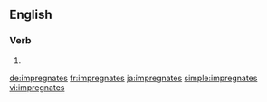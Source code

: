 ==English==

===Verb===
{{head|en|verb form}}

# {{en-third-person singular of|impregnate}}

[[de:impregnates]]
[[fr:impregnates]]
[[ja:impregnates]]
[[simple:impregnates]]
[[vi:impregnates]]